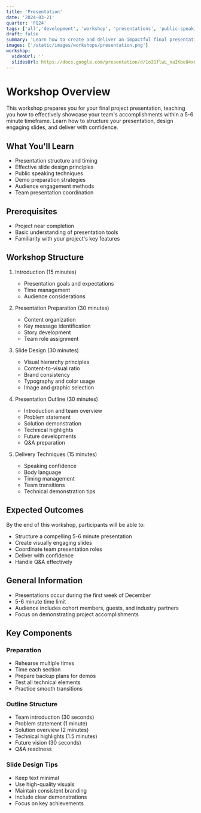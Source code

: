 ```yaml
---
title: 'Presentation'
date: '2024-03-21'
quarter: 'FQ24'
tags: ['all','development', 'workshop', 'presentations', 'public-speaking']
draft: false
summary: 'Learn how to create and deliver an impactful final presentation that effectively showcases your project to cohort members, guests, and industry partners. This workshop covers presentation structure, slide design, and delivery techniques.'
images: ['/static/images/workshops/presentation.png']
workshop:
  videoUrl: ''
  slidesUrl: https://docs.google.com/presentation/d/1oIGflwL_naIKbe84x62lGPfB4BPdABOxqhDSEKVQ9Tc/edit?usp=sharing
---
```


# Workshop Overview
This workshop prepares you for your final project presentation, teaching you how to effectively showcase your team's accomplishments within a 5-6 minute timeframe. Learn how to structure your presentation, design engaging slides, and deliver with confidence.

## What You'll Learn
- Presentation structure and timing
- Effective slide design principles
- Public speaking techniques
- Demo preparation strategies
- Audience engagement methods
- Team presentation coordination

## Prerequisites
- Project near completion
- Basic understanding of presentation tools
- Familiarity with your project's key features

## Workshop Structure
1. Introduction (15 minutes)
   - Presentation goals and expectations
   - Time management
   - Audience considerations

2. Presentation Preparation (30 minutes)
   - Content organization
   - Key message identification
   - Story development
   - Team role assignment

3. Slide Design (30 minutes)
   - Visual hierarchy principles
   - Content-to-visual ratio
   - Brand consistency
   - Typography and color usage
   - Image and graphic selection

4. Presentation Outline (30 minutes)
   - Introduction and team overview
   - Problem statement
   - Solution demonstration
   - Technical highlights
   - Future developments
   - Q&A preparation

5. Delivery Techniques (15 minutes)
   - Speaking confidence
   - Body language
   - Timing management
   - Team transitions
   - Technical demonstration tips

## Expected Outcomes
By the end of this workshop, participants will be able to:
- Structure a compelling 5-6 minute presentation
- Create visually engaging slides
- Coordinate team presentation roles
- Deliver with confidence
- Handle Q&A effectively

## General Information
- Presentations occur during the first week of December
- 5-6 minute time limit
- Audience includes cohort members, guests, and industry partners
- Focus on demonstrating project accomplishments

## Key Components

### Preparation
- Rehearse multiple times
- Time each section
- Prepare backup plans for demos
- Test all technical elements
- Practice smooth transitions

### Outline Structure
- Team introduction (30 seconds)
- Problem statement (1 minute)
- Solution overview (2 minutes)
- Technical highlights (1.5 minutes)
- Future vision (30 seconds)
- Q&A readiness

### Slide Design Tips
- Keep text minimal
- Use high-quality visuals
- Maintain consistent branding
- Include clear demonstrations
- Focus on key achievements 